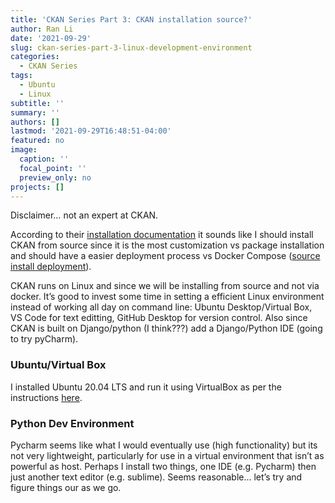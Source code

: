 ```yaml
---
title: 'CKAN Series Part 3: CKAN installation source?'
author: Ran Li
date: '2021-09-29'
slug: ckan-series-part-3-linux-development-environment
categories:
  - CKAN Series
tags:
  - Ubuntu
  - Linux
subtitle: ''
summary: ''
authors: []
lastmod: '2021-09-29T16:48:51-04:00'
featured: no
image:
  caption: ''
  focal_point: ''
  preview_only: no
projects: []
---
```


Disclaimer... not an expert at CKAN. 

According to their [installation documentation](https://docs.ckan.org/en/2.9/maintaining/installing/index.html) it sounds like I should install CKAN from source since it is the most customization vs package installation and should have a easier deployment process vs Docker Compose ([source install deployment](https://docs.ckan.org/en/2.9/maintaining/installing/deployment.html)).

CKAN runs on Linux and since we will be installing from source and not via docker. It's good to invest some time in setting a efficient Linux environment instead of working all day on command line: Ubuntu Desktop/Virtual Box, VS Code for text editting, GitHub Desktop for version control. Also since CKAN is built on Django/python (I think???) add a Django/Python IDE (going to try pyCharm).  

### Ubuntu/Virtual Box 

I installed Ubuntu 20.04 LTS and run it using VirtualBox as per the instructions [here](https://www.youtube.com/watch?v=x5MhydijWmc&ab_channel=ProgrammingKnowledge).

### Python Dev Environment 

Pycharm seems like what I would eventually use (high functionality) but its not very lightweight, particularly for use in a virtual environment that isn't as powerful as host. Perhaps I install two things, one IDE (e.g. Pycharm) then just another text editor (e.g. sublime). Seems reasonable... let's try and figure things our as we go. 



